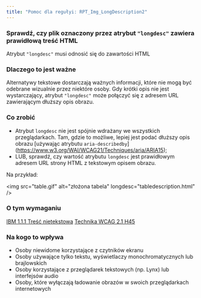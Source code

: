 ```yaml
---
title: "Pomoc dla regułyi: RPT_Img_LongDescription2"
---
```


<div className="toolHelp">
<Row>
<Column colLg={16} colMd={8} colSm={4} className="toolHead">

### Sprawdź, czy plik oznaczony przez atrybut `"longdesc"` zawiera prawidłową treść HTML

<div id="locLevel"></div>

Atrybut `"longdesc"` musi odnosić się do zawartości HTML

</Column>
</Row>
<Row>
<Column colLg={11} colMd={5} colSm={4} className="toolMain">

### Dlaczego to jest ważne

Alternatywy tekstowe dostarczają ważnych informacji, które nie mogą być odebrane wizualnie przez niektóre osoby. Gdy krótki opis nie jest wystarczający, atrybut `"longdesc"` może połączyć się z adresem URL zawierającym dłuższy opis obrazu.

<div id="locSnippet"></div>

### Co zrobić

 * Atrybut `longdesc` nie jest spójnie wdrażany we wszystkich przeglądarkach.  Tam, gdzie to możliwe, lepiej jest podać dłuższy opis obrazu [używając atrybutu `aria-describedby`] (https://www.w3.org/WAI/WCAG21/Techniques/aria/ARIA15);
 * LUB, sprawdź, czy wartość atrybutu `longdesc` jest prawidłowym adresem URL strony HTML z tekstowym opisem obrazu. 
 

Na przykład:

<CodeSnippet type="single" light={true}>&lt;img src="table.gif" alt="złożona tabela" longdesc="tabledescription.html" /&gt;</CodeSnippet>

</Column>
<Column colLg={5} colMd={3} colSm={4} className="toolLeft">

### O tym wymaganiu

[IBM 1.1.1 Treść nietekstowa](http://www.ibm.com/able/guidelines/ci162/non_text_content.html)
[Technika WCAG 2.1 H45](https://www.w3.org/WAI/WCAG21/Techniques/html/H45)

### Na kogo to wpływa

 * Osoby niewidome korzystające z czytników ekranu
 * Osoby używające tylko tekstu, wyświetlaczy monochromatycznych lub brajlowskich
 * Osoby korzystające z przeglądarek tekstowych (np. Lynx) lub interfejsów audio
 * Osoby, które wyłączają ładowanie obrazów w swoich przeglądarkach internetowych

</Column>
</Row>
</div>

